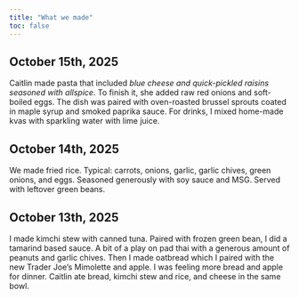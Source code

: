 ```yaml
---
title: "What we made" 
toc: false
---
```


## October 15th, 2025
Caitlin made pasta that included *blue cheese and quick-pickled raisins seasoned with allspice*. To finish it, she added raw red onions and soft-boiled eggs. The dish was paired with oven-roasted brussel sprouts coated in maple syrup and smoked paprika sauce. For drinks, I mixed home-made kvas with sparkling water with lime juice. 

## October 14th, 2025
We made fried rice. Typical: carrots, onions, garlic, garlic chives, green onions, and eggs. Seasoned generously with soy sauce and MSG. Served with leftover green beans.

## October 13th, 2025
I made kimchi stew with canned tuna. Paired with frozen green bean, I did a tamarind based sauce. A bit of a play on pad thai with a generous amount of peanuts and garlic chives. Then I made oatbread which I paired with the new Trader Joe's Mimolette and apple. I was feeling more bread and apple for dinner. Caitlin ate bread, kimchi stew and rice, and cheese in the same bowl.